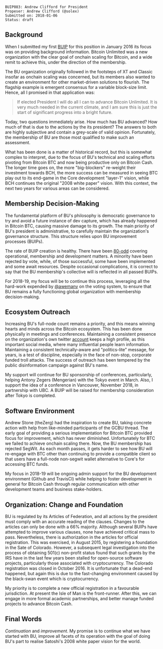 <pre>
BUIP083: Andrew Clifford for President
Propeser: Andrew Clifford (@solex)
Submitted on: 2018-01-06
Status: draft
</pre>

==Background==

When I submitted my first [[https://bitco.in/forum/threads/closed-passed-buip011-vote-andrew-clifford-for-president.783/|BUIP]] for this position in January 2016 its focus was on providing background information. Bitcoin Unlimited was a new organization with the clear goal of onchain scaling for Bitcoin, and a wide remit to achieve this, under the direction of the membership.

The BU organization originally followed in the footsteps of XT and Classic insofar as onchain scaling was concerned, but its members also wanted to create an environment for other market-driven solutions to flourish. The flagship example is emergent consensus for a variable block-size limit. Hence, all I promised in that application was:

<blockquote>
If elected President I will do all I can to advance Bitcoin Unlimited. It is very much needed in the current climate, and I am sure this is just the start of significant progress into a bright future.
</blockquote>

Today, two questions immediately arise. How much has BU advanced? How much of that is due to the actions by the its president? The answers to both are highly subjective and contain a grey-scale of valid opinion. Fortunately, the membership of BU are those most qualified to make such an assessment.

What has been done is a matter of historical record, but this is somewhat complex to interpret, due to the focus of BU's technical and scaling efforts pivoting from Bitcoin BTC and now being productive only on Bitcoin Cash. The longer time goes on, the more "big-blockers" re-weight their investment towards BCH, the more success can be measured in seeing BTC play out to its end-game in the Core development "layer-1" vision, while BCH continues the original "2008 white paper" vision. With this context, the next two years for various areas can be considered.

==Membership Decision-Making==

The fundamental platform of BU's philosophy is democratic governance to try and avoid a future instance of dev capture, which has already happened in Bitcoin BTC, causing massive damage to its growth. The main priority of BU's president is administrative, to carefully maintain the organization's governance structure. This structure relies upon BU improvement processes (BUIPs).

The rate of BUIP creation is healthy. There have been [[https://bitco.in/forum/threads/buip-index.1414/|80-odd]] covering operational, membership and development matters. A minority have been rejected by vote, while, of those successful, some have been implemented and some await resources. Despite occasional complications, it is correct to say that the BU membership's collective will is reflected in all passed BUIPs.

For 2018-19, my focus will be to continue this process, leveraging all the hard-work expended by [[https://bitco.in/forum/members/6/|@awemany]] on the voting system, to ensure that BU remains a fully functioning global organization with membership decision-making.

==Ecosystem Outreach==

Increasing BU's full-node count remains a priority, and this means winning hearts and minds across the Bitcoin ecosystem. This has been done physically in meetings and conferences. Maintaining a consistent presence on the organization's own twitter [[https://twitter.com/BitcoinUnlimit|account]] keeps a high profile, as this important social media, where many influential people learn information. Maintaining a consistent technically-aware and "politics-lite" message, for years, is a test of discipline, especially in the face of non-stop, corporate funded troll attacks. The success of outreach has been tempered by the public disinformation campaign against BU's name.

My support will continue for BU sponsorship of conferences, particularly, helping Antony Zegers (Mengerian) with the Tokyo event in March. Also, I support the idea of a conference in Vancouver, November 2018, in partnership with UBC. A BUIP will be raised for membership consideration after Tokyo is completed.

==Software Environment==

Andrew Stone (theZerg) had the inspiration to create BU, taking concrete action with help from like-minded participants of the GCBU thread. The early goal of providing a serious implementation for Bitcoin BTC provided focus for improvement, which has never diminished. Unfortunately for BTC we failed to achieve onchain scaling there. Now, the BU membership has rejected SegWit. As each month passes, it gets harder to see how BU will re-engage with BTC other than continuing to provide a compatible client so that users have a full-node non-segwit wallet alternative to Core's for accessing BTC funds.

My focus in 2018-19 will be ongoing admin support for the BU development environment (Github and TravisCI) while helping to foster development in general for Bitcoin Cash through regular communication with other development teams and business stake-holders.

==Organization: Change and Foundation==

BU is regulated by its Articles of Federation, and all actions by the president must comply with an accurate reading of the clauses. Changes to the articles can only be done with a 66% majority. Although several BUIPs have attempted to improve various clauses, none have achieved critical mass to pass. Nevertheless, there is authorization in the articles for official registration. This was exercised, in August 2015, by registering a foundation in the Sate of Colorado. However, a subsequent legal investigation into the process of obtaining 501(c) non-profit status found that such grants by the IRS have in the last few years been stalled for open-source software projects, particularly those associated with cryptocurrency. The Colorado registration was closed in October 2016. It is unfortunate that a dead-end happened, but again this is due to the fast-changing environment caused by the black-swan event which is cryptocurrency.

My priority is to complete a new official registration in a favourable jurisdiction. At present the Isle of Man is the front-runner. After this, we can engage in more formal academic partnerships, and better manage funded projects to advance Bitcoin Cash.

==Final Words==

''Continuation'' and ''improvement''. My promise is to continue what we have started with BU, improve all facets of its operation with the goal of doing BU's part to realise Satoshi's 2008 white paper vision for the world.

